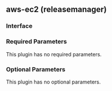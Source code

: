 ## aws-ec2 (releasemanager)

### Interface

### Required Parameters

This plugin has no required parameters.

### Optional Parameters

This plugin has no optional parameters.
